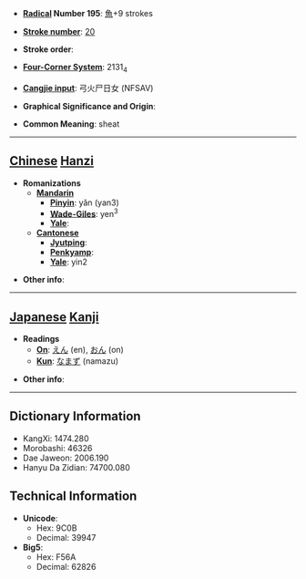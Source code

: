 * '''[[Wiktionary:Chinese radical index| Radical]] Number 195''': [[Wiktionary:Chinese radical index 魚|魚]]+9 strokes

* '''[[Wiktionary:Chinese total strokes index|Stroke number]]''': [[Wiktionary:Chinese total strokes index 20|20]]

* '''Stroke order''': 

* '''[[Wiktionary:Chinese four corner index|Four-Corner System]]''': 2131<sub>4</sub>

* '''[[Wiktionary:Chinese Cangjie index|Cangjie input]]''': 弓火尸日女 (NFSAV)

* '''Graphical Significance and Origin''': 

* '''Common Meaning''': sheat

----

== [[Chinese]] [[Hanzi]] ==

* '''Romanizations'''
** '''[[Mandarin]]'''
*** '''[[Pinyin]]''': yǎn (yan3)
*** '''[[Wade-Giles]]''': yen<sup>3</sup>
*** '''[[Yale]]''': 
** '''[[Cantonese]]'''
*** '''[[Jyutping]]''':
*** '''[[Penkyamp]]''': 
*** '''[[Yale]]''': yin2

* '''Other info''': 

----

== [[Japanese]] [[Kanji]] ==

* '''Readings'''
** '''[[On]]''': [[えん]] (en), [[おん]] (on)
** '''[[Kun]]''': [[なまず]] (namazu)

* '''Other info''':  

----

== Dictionary Information ==

* KangXi: 1474.280
* Morobashi: 46326
* Dae Jaweon: 2006.190
* Hanyu Da Zidian: 74700.080

== Technical Information ==

* '''Unicode''':
** Hex: 9C0B
** Decimal: 39947
* '''Big5''':
** Hex: F56A
** Decimal: 62826